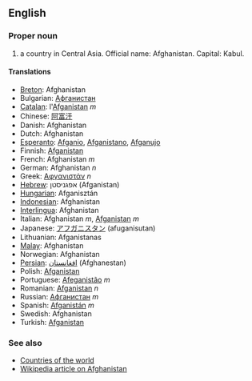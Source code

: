 ==English==

===Proper noun===

# a country in Central Asia. Official name: Afghanistan. Capital: Kabul.

====Translations====
*[[Breton]]: Afghanistan
*Bulgarian: [[Афганистан]]
*[[Catalan]]: l'[[Afganistan]] ''m''
*Chinese: [[阿富汗]]
*Danish: Afghanistan
*Dutch: Afghanistan
*[[Esperanto]]: [[Afganio]], [[Afganistano]], [[Afganujo]]
*Finnish: [[Afganistan]]
*French: Afghanistan ''m''
*German: Afghanistan ''n''
*Greek: [[Αφγανιστάν]] ''n''
*[[Hebrew]]: אפגניסטן (Afganistan)
*[[Hungarian]]: Afganisztán
*[[Indonesian]]: Afghanistan
*[[Interlingua]]: Afghanistan
*Italian: Afghanistan ''m'', [[Afganistan]] ''m''
*Japanese: [[アフガニスタン]] (afuganisutan)
*Lithuanian: Afganistanas
*[[Malay]]: Afghanistan
*Norwegian: Afghanistan
*[[Persian]]: [[افغانستان]] (Afghanestan)
*Polish: [[Afganistan]]
*Portuguese: [[Afeganistão]] ''m''
*Romanian: [[Afganistan]] ''n''
*Russian: [[Афганистан]] ''m''
*Spanish: [[Afganistán]] ''m''
*Swedish: Afghanistan
*Turkish: [[Afganistan]]

===See also===
*[[Countries of the world]]
*[[en:Afghanistan|Wikipedia article on Afghanistan]]